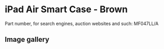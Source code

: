 
# iPad Air Smart Case - Brown

Part number, for search engines, auction websites and such: MF047LL/A

## Image gallery

<div style={{ width: "768px" }}>
  <GalleryComponent
    images={[
      {
        original: "/everysource/MF047.webp",
        thumbnail: "/everypreview/MF047.webp",
      },
      {
        original: "/everysource/MF047_AV1_SILVER.webp",
        thumbnail: "/everypreview/MF047_AV1_SILVER.webp",
      },
      {
        original: "/everysource/MF047_AV1_SPACE_GRAY.webp",
        thumbnail: "/everypreview/MF047_AV1_SPACE_GRAY.webp",
      },
      {
        original: "/everysource/MF047_AV3.webp",
        thumbnail: "/everypreview/MF047_AV3.webp",
      },
      {
        original: "/everysource/MF047_AV4.webp",
        thumbnail: "/everypreview/MF047_AV4.webp",
      },
      {
        original: "/everysource/MF047_AV5.webp",
        thumbnail: "/everypreview/MF047_AV5.webp",
      },
      {
        original: "/everysource/MF047_AV6.webp",
        thumbnail: "/everypreview/MF047_AV6.webp",
      }
    ]}
  />
</div>